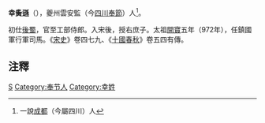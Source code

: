 '''幸夤遜'''（{{bd|?||?||}}），夔州雲安監（今[[四川|四川]][[奉節|奉節]]）人<ref>一說[[成都|成都]]（今屬四川）人</ref>。

初仕[[後蜀|後蜀]]，官至工部侍郎。入宋後，授右庶子。太祖[[開寶|開寶]]五年（972年），任鎮國軍行軍司馬。《[[宋史|宋史]]》卷四七九、《[[十國春秋|十國春秋]]》卷五四有傳。

==注釋==
<div class="references-small">
<references />
</div>

[[Category:宋朝政治人物|S]]
[[Category:奉节人|Category:奉节人]]
[[Category:幸姓|Category:幸姓]]